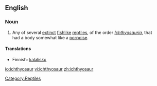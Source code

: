 ==English==

===Noun===
{{wikipedia}}
{{en-noun|pl2=ichthyosauri}}

# Any of several [[extinct]] [[fishlike]] [[reptile]]s, of the order ''[[Ichthyosauria]]'', that had a body somewhat like a [[porpoise]].

====Translations====
{{trans-top|extinct reptile}}
*Finnish: [[kalalisko]]
{{trans-mid}}
{{trans-bottom}}

[[Category:Reptiles]]

[[io:ichthyosaur]]
[[vi:ichthyosaur]]
[[zh:ichthyosaur]]